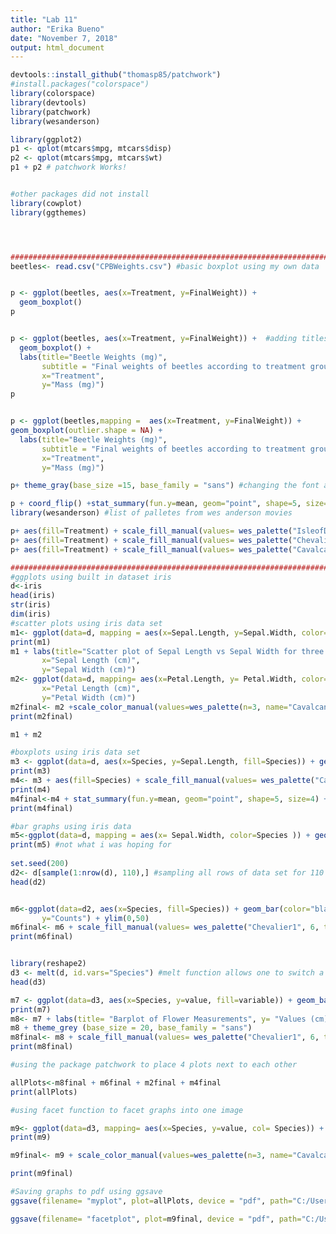 ```yaml
---
title: "Lab 11"
author: "Erika Bueno"
date: "November 7, 2018"
output: html_document
---
```


```r
devtools::install_github("thomasp85/patchwork")
#install.packages("colorspace")
library(colorspace)
library(devtools)
library(patchwork)
library(wesanderson)

library(ggplot2)
p1 <- qplot(mtcars$mpg, mtcars$disp)
p2 <- qplot(mtcars$mpg, mtcars$wt)
p1 + p2 # patchwork Works!


#other packages did not install
library(cowplot)
library(ggthemes)




############################################################################
beetles<- read.csv("CPBWeights.csv") #basic boxplot using my own data


p <- ggplot(beetles, aes(x=Treatment, y=FinalWeight)) + 
  geom_boxplot()
p


p <- ggplot(beetles, aes(x=Treatment, y=FinalWeight)) +  #adding titles
  geom_boxplot() +
  labs(title="Beetle Weights (mg)",
       subtitle = "Final weights of beetles according to treatment group",
       x="Treatment",
       y="Mass (mg)")
p


p <- ggplot(beetles,mapping =  aes(x=Treatment, y=FinalWeight)) + 
geom_boxplot(outlier.shape = NA) +
  labs(title="Beetle Weights (mg)",
       subtitle = "Final weights of beetles according to treatment group",
       x="Treatment",
       y="Mass (mg)")

```
```r

p+ theme_gray(base_size =15, base_family = "sans") #changing the font and theme and filling each treatment by color

p + coord_flip() +stat_summary(fun.y=mean, geom="point", shape=5, size=4) + geom_point(position= position_jitter(width=0.2, height = 0.7), color= "grey")  #flipping x and y coordinates for better readability and adding jitter, but not enough points in the data so the jitter looks too spread out
library(wesanderson) #list of palletes from wes anderson movies

p+ aes(fill=Treatment) + scale_fill_manual(values= wes_palette("IsleofDogs1", 6, type="continuous")) + coord_flip() 
p+ aes(fill=Treatment) + scale_fill_manual(values= wes_palette("Chevalier1", 6, type="continuous")) + coord_flip() +stat_summary(fun.y=mean, geom="point", shape=5, size=4) 
p+ aes(fill=Treatment) + scale_fill_manual(values= wes_palette("Cavalcanti1", 6, type="continuous"))
```

```r

######################################################################################################
#ggplots using built in dataset iris
d<-iris
head(iris)
str(iris)
dim(iris)
#scatter plots using iris data set
m1<- ggplot(data=d, mapping = aes(x=Sepal.Length, y=Sepal.Width, color=Species, shape=Species)) + geom_point(size=3)
print(m1)
m1 + labs(title="Scatter plot of Sepal Length vs Sepal Width for three species of Iris",
       x="Sepal Length (cm)",
       y="Sepal Width (cm)")
m2<- ggplot(data=d, mapping= aes(x=Petal.Length, y= Petal.Width, color= Species, shape=Species))+ geom_point(size=3) + labs(title="Scatter plot of Petal Length vs Petal Width",
       x="Petal Length (cm)",
       y="Petal Width (cm)") 
m2final<- m2 +scale_color_manual(values=wes_palette(n=3, name="Cavalcanti1")) + theme_gray(base_size = 15, base_family = "sans")
print(m2final)

m1 + m2

#boxplots using iris data set
m3 <- ggplot(data=d, aes(x=Species, y=Sepal.Length, fill=Species)) + geom_boxplot()+ labs(title="Sepal Length by Species")
print(m3)
m4<- m3 + aes(fill=Species) + scale_fill_manual(values= wes_palette("Cavalcanti1", 3, type="discrete")) + coord_flip()
print(m4)
m4final<-m4 + stat_summary(fun.y=mean, geom="point", shape=5, size=4) + theme_gray(base_size = 16, base_family = "sans") #plotting the mean within each boxplot and changing the theme to grey
print(m4final)

#bar graphs using iris data
m5<-ggplot(data=d, mapping = aes(x= Sepal.Width, color=Species )) + geom_bar( size=1)
print(m5) #not what i was hoping for
 
set.seed(200)
d2<- d[sample(1:nrow(d), 110),] #sampling all rows of data set for 110 values without replacementsamp
head(d2)


m6<-ggplot(data=d2, aes(x=Species, fill=Species)) + geom_bar(color="black", size=1) + labs(title="Barplot of Petal Length",
       y="Counts") + ylim(0,50)
m6final<- m6 + scale_fill_manual(values= wes_palette("Chevalier1", 6, type="continuous")) + theme_grey(base_size = 15, base_family = "sans") 
print(m6final)


library(reshape2) 
d3 <- melt(d, id.vars="Species") #melt function allows one to switch a column from the wide format to long format e.g. here its creating a column that contains the long format for sepal length & width, and petal length & width
head(d3)

m7 <- ggplot(data=d3, aes(x=Species, y=value, fill=variable)) + geom_bar(stat= "identity", position = "dodge", size=1) #stat tells R to group by the different measurements, and position= dodge tells R to place each measurement per species into a separate bar
print(m7)
m8<- m7 + labs(title= "Barplot of Flower Measurements", y= "Values (cm)", x= "Species") 
m8 + theme_grey (base_size = 20, base_family = "sans")
m8final<- m8 + scale_fill_manual(values= wes_palette("Chevalier1", 6, type="continuous"), name="Iris Measurements") + theme_gray(base_size = 15, base_family = "sans")
print(m8final)
```

```r
#using the package patchwork to place 4 plots next to each other

allPlots<-m8final + m6final + m2final + m4final
print(allPlots)

```
```r
#using facet function to facet graphs into one image

m9<- ggplot(data=d3, mapping= aes(x=Species, y=value, col= Species)) + geom_point(size=3) + facet_grid(.~variable) + labs(title= "Flower Measurements", subtitle = "Sepal Length, Sepal Width, Petal Length, Petal Width Measurements among three Species", y="Value (cm)", x= "Species")
print(m9)
```

```r
m9final<- m9 + scale_color_manual(values=wes_palette(n=3, name="Cavalcanti1")) + theme_gray(base_size = 15, base_family = "sans")

print(m9final)
```

```r
#Saving graphs to pdf using ggsave
ggsave(filename= "myplot", plot=allPlots, device = "pdf", path="C:/Users/ebuen/Desktop/BIO381/COMP BIOL/", scale = 1, dpi = 300, width = 15, height = 12, units= "in" ) #saving plots to pdf

ggsave(filename= "facetplot", plot=m9final, device = "pdf", path="C:/Users/ebuen/Desktop/BIO381/COMP BIOL/", scale = 1, dpi = 300, width = 12, height = 10, units= "in" ) #saving plots to pdf
```

